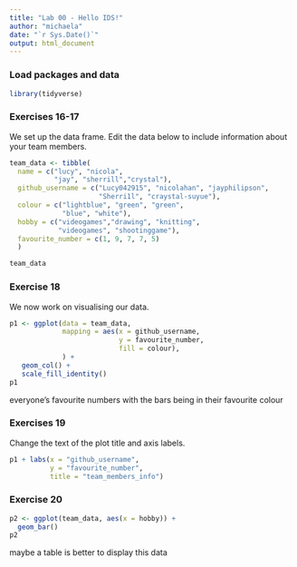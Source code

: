 ```yaml
---
title: "Lab 00 - Hello IDS!"
author: "michaela"
date: "`r Sys.Date()`"
output: html_document
---
```


### Load packages and data

```r
library(tidyverse) 
```

### Exercises 16-17

We set up the data frame. Edit the data below to include information about your team members.

```r
team_data <- tibble(
  name = c("lucy", "nicola", 
           "jay", "sherrill","crystal"),
  github_username = c("Lucy042915", "nicolahan", "jayphilipson", 
                      "Sherri1l", "craystal-suyue"), 
  colour = c("lightblue", "green", "green", 
             "blue", "white"),
  hobby = c("videogames","drawing", "knitting", 
            "videogames", "shootinggame"),
  favourite_number = c(1, 9, 7, 7, 5)
  )

team_data
```

### Exercise 18

We now work on visualising our data. 

```r
p1 <- ggplot(data = team_data, 
             mapping = aes(x = github_username, 
                           y = favourite_number,
                           fill = colour), 
             ) +
   geom_col() +
   scale_fill_identity()
p1
```


everyone's favourite numbers with the bars being in their favourite colour

### Exercises 19

Change the text of the plot title and axis labels.

```r
p1 + labs(x = "github_username", 
          y = "favourite_number",
          title = "team_members_info")
```



### Exercise 20

```r
p2 <- ggplot(team_data, aes(x = hobby)) +
  geom_bar()
p2
```

maybe a table is better to display this data

